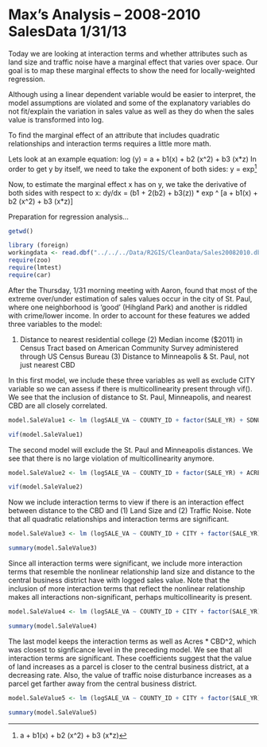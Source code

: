 Max's Analysis -- 2008-2010 SalesData 1/31/13
========================================================
Today we are looking at interaction terms and whether attributes such as land size and traffic noise have a marginal effect that varies over space. Our goal is to map these marginal effects to show the need for locally-weighted regression.

Although using a linear dependent variable would be easier to interpret, the model assumptions are violated and some of the explanatory variables do not fit/explain the variation in sales value as well as they do when the sales value is transformed into log.

To find the marginal effect of an attribute that includes quadratic relationships and interaction terms requires a little more math. 

Lets look at an example equation: log (y) = a + b1(x) + b2 (x^2) + b3 (x*z)
In order to get y by itself, we need to take the exponent of both sides:
y = exp^[a + b1(x) + b2 (x^2) + b3 (x*z)]

Now, to estimate the marginal effect x has on y, we take the derivative of both sides with respect to x:
dy/dx = (b1 + 2(b2) + b3(z)) * exp ^ [a + b1(x) + b2 (x^2) + b3 (x*z)] 


Preparation for regression analysis...
```r
getwd()

library (foreign)
workingdata <- read.dbf("../../../Data/R2GIS/CleanData/Sales20082010.dbf")
require(zoo)
require(lmtest)
require(car)

```

After the Thursday, 1/31 morning meeting with Aaron, found that most of the extreme over/under estimation of sales values occur in the city of St. Paul, where one neighborhood is 'good' (Hihgland Park) and another is riddled with crime/lower income. In order to account for these features we added three variables to the model:

(1) Distance to nearest residential college (2) Median income ($2011) in Census Tract based on American Community Survey administered through US Census Bureau (3) Distance to Minneapolis & St. Paul, not just nearest CBD

In this first model, we include these three variables as well as exclude CITY variable so we can assess if there is multicollinearity present through vif(). We see that the inclusion of distance to St. Paul, Minneapolis, and nearest CBD are all closely correlated.

```r
model.SaleValue1 <- lm (logSALE_VA ~ COUNTY_ID + factor(SALE_YR) + SDNUM + ACRES_POLY + I(ACRES_POLY^2) + HOMESTEAD + log(FIN_SQ_FT) + YEAR_BUILT + MAX + PARK_dist + I(PARK_dist^2)+ LAKE_dist +I(LAKE_dist^2) + MCA3 + MCA5 + SHOP_dist+I(SHOP_dist^2)  + COLLEGE_di + SP_dist + MPS_dist + CBD_dist +I(CBD_dist^2)+ MED_INCOME +SALE_SEASO, data=workingdata)

vif(model.SaleValue1)
```

The second model will exclude the St. Paul and Minneapolis distances. We see that there is no large violation of multicollinearity anymore.

```r
model.SaleValue2 <- lm (logSALE_VA ~ COUNTY_ID + factor(SALE_YR) + ACRES_POLY + I(ACRES_POLY^2) + HOMESTEAD + log(FIN_SQ_FT) + YEAR_BUILT + MAX + PARK_dist + I(PARK_dist^2)+ LAKE_dist +I(LAKE_dist^2) + MCA3 + MCA5 + SHOP_dist+I(SHOP_dist^2)  + COLLEGE_di + CBD_dist +I(CBD_dist^2)+ MED_INCOME +SALE_SEASO, data=workingdata)

vif(model.SaleValue2)
```

Now we include interaction terms to view if there is an interaction effect between distance to the CBD and (1) Land Size and (2) Traffic Noise. Note that all quadratic relationships and interaction terms are significant.

```r
model.SaleValue3 <- lm (logSALE_VA ~ COUNTY_ID + CITY + factor(SALE_YR)  + ACRES_POLY * CBD_dist + log(MAX) * CBD_dist + HOMESTEAD + log(FIN_SQ_FT) + YEAR_BUILT + LAKE_dist + I(LAKE_dist^2) + PARK_dist + I(PARK_dist^2)  + MCA3 + SHOP_dist + I(SHOP_dist^2) + MED_INCOME + COLLEGE_di + SALE_SEASO, data=workingdata)

summary(model.SaleValue3)

```

Since all interaction terms were significant, we include more interaction terms that resemble the nonlinear relationship land size and distance to the central business district have with logged sales value. Note that the inclusion of more interaction terms that reflect the nonlinear relationship makes all interactions non-significant, perhaps multicollinearity is present.

```r
model.SaleValue4 <- lm (logSALE_VA ~ COUNTY_ID + CITY + factor(SALE_YR)  + ACRES_POLY * CBD_dist + ACRES_POLY*I(CBD_dist^2)+I(ACRES_POLY^2)*I(CBD_dist^2)+ I(ACRES_POLY^2)*CBD_dist + log(MAX) * CBD_dist +log(MAX)*I(CBD_dist^2) + HOMESTEAD + log(FIN_SQ_FT) + YEAR_BUILT + LAKE_dist + I(LAKE_dist^2) + PARK_dist + I(PARK_dist^2)  + MCA3 + SHOP_dist + I(SHOP_dist^2) + MED_INCOME + COLLEGE_di + SALE_SEASO, data=workingdata)

summary(model.SaleValue4)
```

The last model keeps the interaction terms as well as Acres * CBD^2, which was closest to signficance level in the preceding model. We see that all interaction terms are significant. These coefficients suggest that the value of land increases as a parcel is closer to the central business district, at a decreasing rate. Also, the value of traffic noise disturbance increases as a parcel get farther away from the central business district.

```r
model.SaleValue5 <- lm (logSALE_VA ~ COUNTY_ID + CITY + factor(SALE_YR)  + ACRES_POLY * CBD_dist + I(ACRES_POLY^2)+ACRES_POLY*I(CBD_dist^2)+ log(MAX) * CBD_dist +  HOMESTEAD + log(FIN_SQ_FT) + YEAR_BUILT + LAKE_dist + I(LAKE_dist^2) + PARK_dist + I(PARK_dist^2)  + MCA3 + SHOP_dist + I(SHOP_dist^2) + MED_INCOME + COLLEGE_di + SALE_SEASO, data=workingdata)

summary(model.SaleValue5)
```
